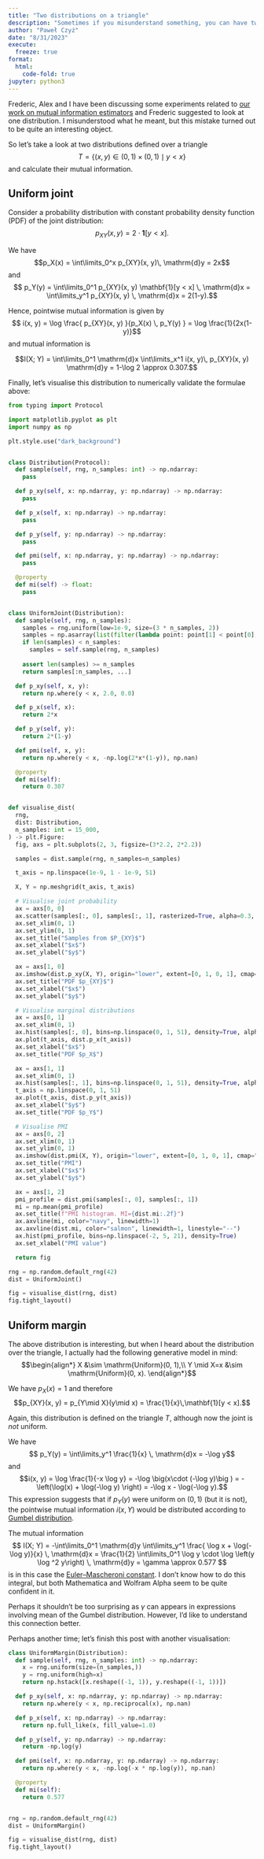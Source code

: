 ```yaml
---
title: "Two distributions on a triangle"
description: "Sometimes if you misunderstand something, you can have two interesting distributions, rather than only one."
author: "Paweł Czyż"
date: "8/31/2023"
execute:
  freeze: true
format: 
  html:
    code-fold: true
jupyter: python3
---
```


Frederic, Alex and I have been discussing some experiments related to [our work on mutual information estimators](https://arxiv.org/abs/2306.11078) and Frederic suggested to look at one distribution.
I misunderstood what he meant, but this mistake turned out to be quite an interesting object.

So let's take a look at two distributions defined over a triangle
$$T = \{ (x, y)\in (0, 1)\times (0, 1) \mid y < x \}$$
and calculate their mutual information.

## Uniform joint
Consider a probability distribution with constant probability density function (PDF) of the joint distribution:
$$p_{XY}(x, y) = 2 \cdot \mathbf{1}[y<x].$$

We have
$$p_X(x) = \int\limits_0^x p_{XY}(x, y)\, \mathrm{d}y = 2x$$
and
$$ p_Y(y) = \int\limits_0^1 p_{XY}(x, y) \mathbf{1}[y < x]  \, \mathrm{d}x = \int\limits_y^1 p_{XY}(x, y) \, \mathrm{d}x = 2(1-y).$$

Hence, pointwise mutual information is given by
$$ i(x, y) = \log \frac{ p_{XY}(x, y) }{p_X(x) \, p_Y(y) } = \log \frac{1}{2x(1-y)}$$
and mutual information is

$$I(X; Y) = \int\limits_0^1 \mathrm{d}x \int\limits_x^1 i(x, y)\, p_{XY}(x, y) \mathrm{d}y = 1-\log 2 \approx 0.307.$$

Finally, let's visualise this distribution to numerically validate the formulae above:

```python
from typing import Protocol

import matplotlib.pyplot as plt
import numpy as np

plt.style.use("dark_background")


class Distribution(Protocol):
  def sample(self, rng, n_samples: int) -> np.ndarray:
    pass

  def p_xy(self, x: np.ndarray, y: np.ndarray) -> np.ndarray:
    pass

  def p_x(self, x: np.ndarray) -> np.ndarray:
    pass

  def p_y(self, y: np.ndarray) -> np.ndarray:
    pass

  def pmi(self, x: np.ndarray, y: np.ndarray) -> np.ndarray:
    pass

  @property
  def mi(self) -> float:
    pass


class UniformJoint(Distribution):
  def sample(self, rng, n_samples):
    samples = rng.uniform(low=1e-9, size=(3 * n_samples, 2))
    samples = np.asarray(list(filter(lambda point: point[1] < point[0], samples)))
    if len(samples) < n_samples:
      samples = self.sample(rng, n_samples)
    
    assert len(samples) >= n_samples
    return samples[:n_samples, ...]

  def p_xy(self, x, y):
    return np.where(y < x, 2.0, 0.0)

  def p_x(self, x):
    return 2*x

  def p_y(self, y):
    return 2*(1-y)

  def pmi(self, x, y):
    return np.where(y < x, -np.log(2*x*(1-y)), np.nan)

  @property
  def mi(self):
    return 0.307


def visualise_dist(
  rng,
  dist: Distribution,
  n_samples: int = 15_000,
) -> plt.Figure:
  fig, axs = plt.subplots(2, 3, figsize=(3*2.2, 2*2.2))

  samples = dist.sample(rng, n_samples=n_samples)

  t_axis = np.linspace(1e-9, 1 - 1e-9, 51)

  X, Y = np.meshgrid(t_axis, t_axis)

  # Visualise joint probability
  ax = axs[0, 0]
  ax.scatter(samples[:, 0], samples[:, 1], rasterized=True, alpha=0.3, s=0.2, marker=".")
  ax.set_xlim(0, 1)
  ax.set_ylim(0, 1)
  ax.set_title("Samples from $P_{XY}$")
  ax.set_xlabel("$x$")
  ax.set_ylabel("$y$")

  ax = axs[1, 0]
  ax.imshow(dist.p_xy(X, Y), origin="lower", extent=[0, 1, 0, 1], cmap="magma")
  ax.set_title("PDF $p_{XY}$")
  ax.set_xlabel("$x$")
  ax.set_ylabel("$y$")

  # Visualise marginal distributions
  ax = axs[0, 1]
  ax.set_xlim(0, 1)
  ax.hist(samples[:, 0], bins=np.linspace(0, 1, 51), density=True, alpha=0.2, rasterized=True)
  ax.plot(t_axis, dist.p_x(t_axis))
  ax.set_xlabel("$x$")
  ax.set_title("PDF $p_X$")

  ax = axs[1, 1]
  ax.set_xlim(0, 1)
  ax.hist(samples[:, 1], bins=np.linspace(0, 1, 51), density=True, alpha=0.2, rasterized=True)
  t_axis = np.linspace(0, 1, 51)
  ax.plot(t_axis, dist.p_y(t_axis))
  ax.set_xlabel("$y$")
  ax.set_title("PDF $p_Y$")

  # Visualise PMI
  ax = axs[0, 2]
  ax.set_xlim(0, 1)
  ax.set_ylim(0, 1)
  ax.imshow(dist.pmi(X, Y), origin="lower", extent=[0, 1, 0, 1], cmap="magma")
  ax.set_title("PMI")
  ax.set_xlabel("$x$")
  ax.set_ylabel("$y$")

  ax = axs[1, 2]
  pmi_profile = dist.pmi(samples[:, 0], samples[:, 1])
  mi = np.mean(pmi_profile)
  ax.set_title(f"PMI histogram. MI={dist.mi:.2f}")  
  ax.axvline(mi, color="navy", linewidth=1)
  ax.axvline(dist.mi, color="salmon", linewidth=1, linestyle="--")
  ax.hist(pmi_profile, bins=np.linspace(-2, 5, 21), density=True)
  ax.set_xlabel("PMI value")

  return fig

rng = np.random.default_rng(42)
dist = UniformJoint()

fig = visualise_dist(rng, dist)
fig.tight_layout()

```


## Uniform margin

The above distribution is interesting, but when I heard about the distribution over the triangle, I actually had the following generative model in mind:
$$\begin{align*}
  X &\sim \mathrm{Uniform}(0, 1),\\
  Y \mid X=x &\sim \mathrm{Uniform}(0, x).
\end{align*}$$

We have $p_X(x) = 1$ and therefore
$$p_{XY}(x, y) = p_{Y\mid X}(y\mid x) = \frac{1}{x}\,\mathbf{1}[y < x].$$

Again, this distribution is defined on the triangle $T$, although now the joint is *not* uniform.

We have
$$ p_Y(y) = \int\limits_y^1  \frac{1}{x} \, \mathrm{d}x = -\log y$$
and
$$i(x, y) = \log \frac{1}{-x \log y} = -\log \big(x\cdot (-\log y)\big )
= - \left(\log(x) + \log(-\log y) \right) = -\log x - \log(-\log y).$$
This expression suggests that if $p_Y(y)$ were uniform on $(0, 1)$ (but it is not), the pointwise mutual information $i(x, Y)$ would be distributed according to [Gumbel distribution](https://en.wikipedia.org/wiki/Gumbel_distribution#Random_variate_generation).

The mutual information
$$
  I(X; Y) = -\int\limits_0^1 \mathrm{d}y \int\limits_y^1 \frac{ \log x + \log(-\log y)}{x} \, \mathrm{d}x = \frac{1}{2} \int\limits_0^1 \log y \cdot \log \left(y \log ^2 y\right) \, \mathrm{d}y = \gamma \approx 0.577 
$$
is in this case the [Euler--Mascheroni constant](https://en.wikipedia.org/wiki/Euler%27s_constant). I don't know how to do this integral, but both Mathematica and Wolfram Alpha seem to be quite confident in it.

Perhaps it shouldn't be too surprising as $\gamma$ can appears in expressions involving mean of the Gumbel distribution.
However, I'd like to understand this connection better.

Perhaps another time; let's finish this post with another visualisation:

```python
class UniformMargin(Distribution):
  def sample(self, rng, n_samples: int) -> np.ndarray:
    x = rng.uniform(size=(n_samples,))
    y = rng.uniform(high=x)
    return np.hstack([x.reshape((-1, 1)), y.reshape((-1, 1))])

  def p_xy(self, x: np.ndarray, y: np.ndarray) -> np.ndarray:
    return np.where(y < x, np.reciprocal(x), np.nan)

  def p_x(self, x: np.ndarray) -> np.ndarray:
    return np.full_like(x, fill_value=1.0)

  def p_y(self, y: np.ndarray) -> np.ndarray:
    return -np.log(y)

  def pmi(self, x: np.ndarray, y: np.ndarray) -> np.ndarray:
    return np.where(y < x, -np.log(-x * np.log(y)), np.nan)

  @property
  def mi(self):
    return 0.577


rng = np.random.default_rng(42)
dist = UniformMargin()

fig = visualise_dist(rng, dist)
fig.tight_layout()
```
